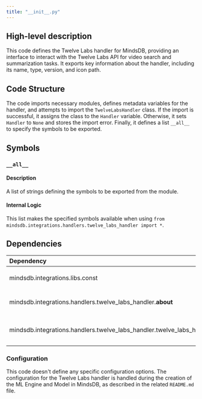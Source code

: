 ```yaml
---
title: "__init__.py"
---
```


## High-level description
This code defines the Twelve Labs handler for MindsDB, providing an interface to interact with the Twelve Labs API for video search and summarization tasks. It exports key information about the handler, including its name, type, version, and icon path.

## Code Structure
The code imports necessary modules, defines metadata variables for the handler, and attempts to import the `TwelveLabsHandler` class. If the import is successful, it assigns the class to the `Handler` variable. Otherwise, it sets `Handler` to `None` and stores the import error. Finally, it defines a list `__all__` to specify the symbols to be exported.

## Symbols
### `__all__`
#### Description
A list of strings defining the symbols to be exported from the module.

#### Internal Logic
This list makes the specified symbols available when using `from mindsdb.integrations.handlers.twelve_labs_handler import *`.

## Dependencies
| Dependency | Purpose |
|:-----------|:--------|
| mindsdb.integrations.libs.const | Provides the `HANDLER_TYPE` constant. |
| mindsdb.integrations.handlers.twelve_labs_handler.__about__ | Provides version and description metadata. |
| mindsdb.integrations.handlers.twelve_labs_handler.twelve_labs_handler | Contains the `TwelveLabsHandler` class (imported conditionally). |

### Configuration
This code doesn't define any specific configuration options. The configuration for the Twelve Labs handler is handled during the creation of the ML Engine and Model in MindsDB, as described in the related `README.md` file.
